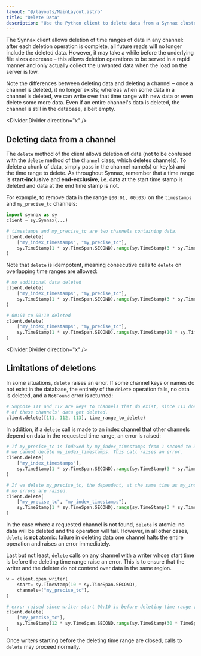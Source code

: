 ```yaml
---
layout: "@/layouts/MainLayout.astro"
title: "Delete Data"
description: "Use the Python client to delete data from a Synnax cluster."
---
```


The Synnax client allows deletion of time ranges of data in any channel: after each
deletion operation is complete, all future reads will no longer include the deleted data.
However, it may take a while before the underlying file sizes decrease – this allows
deletion operations to be served in a rapid manner and only actually collect the unwanted
data when the load on the server is low.

Note the differences between deleting data and deleting a channel – once a channel is
deleted, it no longer exists; whereas when some data in a channel is deleted, we can
write over that time range with new data or even delete some more data.
Even if an entire channel's data is deleted, the channel is still in the database,
albeit empty.

<Divider.Divider direction="x" />

## Deleting data from a channel

The `delete` method of the client allows deletion of data (not to be confused with the
`delete` method of the `Channel` class, which deletes channels). To delete a chunk of
data, simply pass in the channel name(s) or key(s) and the time range to delete. As throughout
Synnax, remember that a time range is **start-inclusive** and **end-exclusive**, i.e.
data at the start time stamp is deleted and data at the end time stamp is not.

For example, to remove data in the range `[00:01, 00:03)` on the `timestamps` and
`my_precise_tc` channels:

```python
import synnax as sy
client = sy.Synnax(...)

# timestamps and my_precise_tc are two channels containing data.
client.delete(
    ["my_index_timestamps", "my_precise_tc"],
    sy.TimeStamp(1 * sy.TimeSpan.SECOND).range(sy.TimeStamp(3 * sy.TimeSpan.SECOND))
)
```

Note that `delete` is idempotent, meaning consecutive calls to `delete` on overlapping
time ranges are allowed:

```python
# no additional data deleted
client.delete(
    ["my_index_timestamps", "my_precise_tc"],
    sy.TimeStamp(1 * sy.TimeSpan.SECOND).range(sy.TimeStamp(3 * sy.TimeSpan.SECOND))
)

# 00:01 to 00:10 deleted
client.delete(
    ["my_index_timestamps", "my_precise_tc"],
    sy.TimeStamp(1 * sy.TimeSpan.SECOND).range(sy.TimeStamp(10 * sy.TimeSpan.SECOND))
)
```

<Divider.Divider direction="x" />

## Limitations of deletions

In some situations, `delete` raises an error. If some channel keys or names do not exist
in the database, the entirety of the `delete` operation fails, no data is deleted, and a
`NotFound` error is returned:

```python
# Suppose 111 and 112 are keys to channels that do exist, since 113 does not exist, none
# of these channels' data get deleted.
client.delete([111, 112, 113], time_range_to_delete)
```

In addition, if a `delete` call is made to an index channel that other channels depend
on data in the requested time range, an error is raised:

```python
# If my_precise_tc is indexed by my_index_timestamps from 1 second to 3 seconds,
# we cannot delete my_index_timestamps. This call raises an error.
client.delete(
    ["my_index_timestamps"],
    sy.TimeStamp(1 * sy.TimeSpan.SECOND).range(sy.TimeStamp(3 * sy.TimeSpan.SECOND))
)

# If we delete my_precise_tc, the dependent, at the same time as my_index_timestamps,
# no errors are raised.
client.delete(
    ["my_precise_tc", "my_index_timestamps"],
    sy.TimeStamp(1 * sy.TimeSpan.SECOND).range(sy.TimeStamp(3 * sy.TimeSpan.SECOND))
)
```

In the case where a requested channel is not found, `delete` is atomic: no data will be
deleted and the operation will fail. However, in all other cases, `delete` is **not**
atomic: failure in deleting data one channel halts the entire operation and raises an
error immediately.

Last but not least, `delete` calls on any channel with a writer whose start time is
before the deleting time range raise an error. This is to ensure that the writer and the
deleter do not contend over data in the same region.

```python
w = client.open_writer(
    start= sy.TimeStamp(10 * sy.TimeSpan.SECOND),
    channels=["my_precise_tc"],
)

# error raised since writer start 00:10 is before deleting time range [00:12 - 00:30)
client.delete(
    ["my_precise_tc"],
    sy.TimeStamp(12 * sy.TimeSpan.SECOND.range(sy.TimeStamp(30 * TimeSpan.SECOND))
)
```

Once writers starting before the deleting time range are closed, calls to `delete` may
proceed normally.
